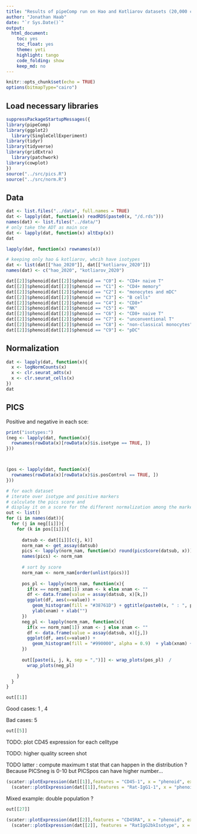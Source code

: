 ```yaml
---
title: "Results of pipeComp run on Hao and Kotliarov datasets (20,000 cells)"
author: "Jonathan Haab"
date: "`r Sys.Date()`"
output: 
  html_document: 
    toc: yes
    toc_float: yes
    theme: yeti
    highlight: tango
    code_folding: show
    keep_md: no
---
```

```r
knitr::opts_chunk$set(echo = TRUE)
options(bitmapType="cairo") 
```

## Load necessary libraries

```r
suppressPackageStartupMessages({
library(pipeComp)
library(ggplot2)
  library(SingleCellExperiment)
library(tidyr)
library(tidyverse)
library(gridExtra)
  library(patchwork)
library(cowplot)
})
source("../src/pics.R")
source("../src/norm.R")
```

## Data

```r
dat <- list.files("../data", full.names = TRUE)
dat <- lapply(dat, function(x) readRDS(paste0(x, "/d.rds")))
names(dat) <- list.files("../data/")
# only take the ADT as main sce
dat <- lapply(dat, function(x) altExp(x))
dat
```


```r
lapply(dat, function(x) rownames(x))
```

```r
# keeping only hao & kotliarov, whcih have isotypes
dat <- list(dat[["hao_2020"]], dat[["kotliarov_2020"]])
names(dat) <- c("hao_2020", "kotliarov_2020")

```

```r
dat[[2]]$phenoid[dat[[2]]$phenoid == "C0"] <- "CD4+ naive T"
dat[[2]]$phenoid[dat[[2]]$phenoid == "C1"] <- "CD4+ memory"
dat[[2]]$phenoid[dat[[2]]$phenoid == "C2"] <- "monocytes and mDC"
dat[[2]]$phenoid[dat[[2]]$phenoid == "C3"] <- "B cells"
dat[[2]]$phenoid[dat[[2]]$phenoid == "C4"] <- "CD8+"
dat[[2]]$phenoid[dat[[2]]$phenoid == "C5"] <- "NK"
dat[[2]]$phenoid[dat[[2]]$phenoid == "C6"] <- "CD8+ naive T"
dat[[2]]$phenoid[dat[[2]]$phenoid == "C7"] <- "unconventional T"
dat[[2]]$phenoid[dat[[2]]$phenoid == "C8"] <- "non-classical monocytes"
dat[[2]]$phenoid[dat[[2]]$phenoid == "C9"] <- "pDC"
```


## Normalization

```r
dat <- lapply(dat, function(x){
  x <- logNormCounts(x)
  x <- clr.seurat_adts(x)
  x <- clr.seurat_cells(x)
})
dat
```

## PICS

Positive and negative in each sce: 

```r
print("isotypes:")
(neg <- lapply(dat, function(x){
  rownames(rowData(x)[rowData(x)$is.isotype == TRUE, ])
}))



(pos <- lapply(dat, function(x){
  rownames(rowData(x)[rowData(x)$is.posControl == TRUE, ])
}))


```


```r
# for each dataset
# iterate over isotype and positive markers
# calculate the pics score and
# display it on a score for the different normalization among the markers
out <- list()
for (i in names(dat)){
  for (j in neg[[i]]){
    for (k in pos[[i]]){
      
      datsub <- dat[[i]][c(j, k)]
      norm_nam <- get_assay(datsub)
      pics <- lapply(norm_nam, function(x) round(picsScore(datsub, x)))
      names(pics) <- norm_nam
      
      # sort by score
      norm_nam <- norm_nam[order(unlist(pics))]
      
      pos_pl <- lapply(norm_nam, function(x){
        if(x == norm_nam[1]) xnam <- k else xnam <- ""
        df <- data.frame(value = assay(datsub, x)[k,])
        ggplot(df, aes(x=value)) + 
          geom_histogram(fill = "#38761D") + ggtitle(paste0(x, " : ", pics[[x]])) +
          ylab(xnam) + xlab("")
      })
      neg_pl <- lapply(norm_nam, function(x){
        if(x == norm_nam[1]) xnam <- j else xnam <- ""
        df <- data.frame(value = assay(datsub, x)[j,])
        ggplot(df, aes(x=value)) + 
          geom_histogram(fill = "#990000", alpha = 0.9)  + ylab(xnam) + xlab("")
      })
      
      out[[paste(i, j, k, sep = ",")]] <- wrap_plots(pos_pl)  / 
        wrap_plots(neg_pl)

    }
  }
}
```


```r
out[[1]]
```

Good cases: 1 , 4

Bad cases: 5

```r

out[[5]]
```

TODO: plot CD45 expression for each celltype

TODO: higher quality screen shot

TODO latter : compute maximum t stat that can happen in the distribution ? Because PICSneg is 0-10 but PICSpos can have higher number...

```r

(scater::plotExpression(dat[[1]],features = "CD45-1", x = "phenoid", exprs_values = "clr_cells",colour_by = "phenoid" ) + ylim(0,8)) / 
  (scater::plotExpression(dat[[1]],features = "Rat-IgG1-1", x = "phenoid", exprs_values = "clr_cells", colour_by = "phenoid") + ylim(0,8))

```


Mixed example: double population ? 

```r
out[[27]]
```


```r
(scater::plotExpression(dat[[2]],features = "CD45RA", x = "phenoid", exprs_values = "clr_cells",colour_by = "phenoid" ) + ylim(0,8)) / 
  (scater::plotExpression(dat[[2]], features = "RatIgG2bkIsotype", x = "phenoid", exprs_values = "clr_cells", colour_by = "phenoid") + ylim(0,8))

```








